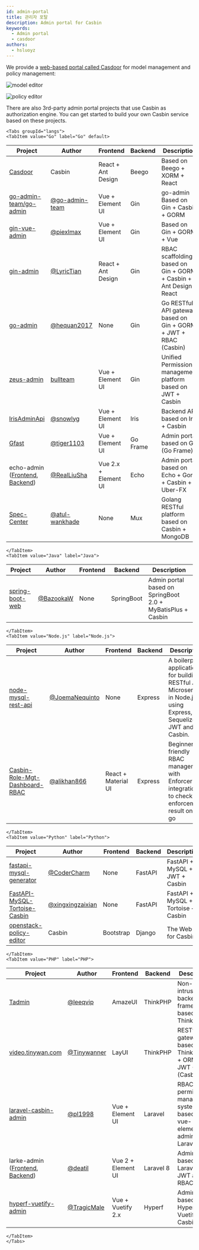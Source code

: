 ```yaml
---
id: admin-portal
title: 관리자 포탈
description: Admin portal for Casbin
keywords:
  - Admin portal
  - casdoor
authors:
  - hsluoyz
---
```




We provide a [web-based portal called Casdoor](https://casdoor.org) for model management and policy management:

![model editor](https://hsluoyz.github.io/casbin/ui_model_editor.png)

![policy editor](https://hsluoyz.github.io/casbin/ui_policy_editor.png)

There are also 3rd-party admin portal projects that use Casbin as authorization engine. You can get started to build your own Casbin service based on these projects.

```mdx-code-block
<Tabs groupId="langs">
<TabItem value="Go" label="Go" default>
```

| Project                                                                                                                   | Author                                             | Frontend             | Backend  | Description                                                      |
| ------------------------------------------------------------------------------------------------------------------------- | -------------------------------------------------- | -------------------- | -------- | ---------------------------------------------------------------- |
| [Casdoor](https://casdoor.org)                                                                                            | Casbin                                             | React + Ant Design   | Beego    | Based on Beego + XORM + React                                    |
| [go-admin-team/go-admin](https://github.com/go-admin-team/go-admin)                                                       | [@go-admin-team](https://github.com/go-admi-team)  | Vue + Element UI     | Gin      | go-admin Based on Gin + Casbin + GORM                            |
| [gin-vue-admin](https://github.com/piexlmax/gin-vue-admin)                                                                | [@piexlmax](https://github.com/piexlmax)           | Vue + Element UI     | Gin      | Based on Gin + GORM + Vue                                        |
| [gin-admin](https://github.com/LyricTian/gin-admin)                                                                       | [@LyricTian](https://github.com/LyricTian)         | React + Ant Design   | Gin      | RBAC scaffolding based on Gin + GORM + Casbin + Ant Design React |
| [go-admin](https://github.com/hequan2017/go-admin)                                                                        | [@hequan2017](https://github.com/hequan2017)       | None                 | Gin      | Go RESTful API gateway based on Gin + GORM + JWT + RBAC (Casbin) |
| [zeus-admin](https://github.com/bullteam/zeus-admin)                                                                      | [bullteam](https://github.com/bullteam)            | Vue + Element UI     | Gin      | Unified Permission management platform based on JWT + Casbin     |
| [IrisAdminApi](https://github.com/snowlyg/IrisAdminApi)                                                                   | [@snowlyg](https://github.com/snowlyg)             | Vue + Element UI     | Iris     | Backend API based on Iris + Casbin                               |
| [Gfast](https://github.com/tiger1103/gfast)                                                                               | [@tiger1103](https://github.com/tiger1103)         | Vue + Element UI     | Go Frame | Admin portal based on GF (Go Frame)                              |
| echo-admin ([Frontend](https://github.com/RealLiuSha/echo-admin-ui), [Backend](https://github.com/RealLiuSha/echo-admin)) | [@RealLiuSha](https://github.com/RealLiuSha)       | Vue 2.x + Element UI | Echo     | Admin portal based on Echo + Gorm + Casbin + Uber-FX             |
| [Spec-Center](https://github.com/atul-wankhade/Spec-Center)                                                               | [@atul-wankhade](https://github.com/atul-wankhade) | None                 | Mux      | Golang RESTful platform based on Casbin + MongoDB                |

```mdx-code-block
</TabItem>
<TabItem value="Java" label="Java">
```

| Project                                                        | Author                                   | Frontend | Backend    | Description                                                 |
| -------------------------------------------------------------- | ---------------------------------------- | -------- | ---------- | ----------------------------------------------------------- |
| [spring-boot-web](https://github.com/BazookaW/spring-boot-web) | [@BazookaW](https://github.com/BazookaW) | None     | SpringBoot | Admin portal based on SpringBoot 2.0 + MyBatisPlus + Casbin |

```mdx-code-block
</TabItem>
<TabItem value="Node.js" label="Node.js">
```

| Project                                                                                        | Author                                             | Frontend            | Backend | Description                                                                                                           |
| ---------------------------------------------------------------------------------------------- | -------------------------------------------------- | ------------------- | ------- | --------------------------------------------------------------------------------------------------------------------- |
| [node-mysql-rest-api](https://github.com/JoemaNequinto/node-mysql-rest-api)                    | [@JoemaNequinto](https://github.com/JoemaNequinto) | None                | Express | A boilerplate application for building RESTful APIs Microservice in Node.js using Express, Sequelize, JWT and Casbin. |
| [Casbin-Role-Mgt-Dashboard-RBAC](https://github.com/alikhan866/Casbin-Role-Mgt-Dashboard-RBAC) | [@alikhan866](https://github.com/alikhan866)       | React + Material UI | Express | Beginner friendly RBAC management with Enforcer integration to check enforcement result on the go                     |

```mdx-code-block
</TabItem>
<TabItem value="Python" label="Python">
```

| Project                                                                                           | Author                                                 | Frontend  | Backend | Description                         |
| ------------------------------------------------------------------------------------------------- | ------------------------------------------------------ | --------- | ------- | ----------------------------------- |
| [fastapi-mysql-generator](https://github.com/CoderCharm/fastapi-mysql-generator)                  | [@CoderCharm](https://github.com/CoderCharm)           | None      | FastAPI | FastAPI + MySQL + JWT + Casbin      |
| [FastAPI-MySQL-Tortoise-Casbin](https://github.com/xingxingzaixian/FastAPI-MySQL-Tortoise-Casbin) | [@xingxingzaixian](https://github.com/xingxingzaixian) | None      | FastAPI | FastAPI + MySQL + Tortoise + Casbin |
| [openstack-policy-editor](https://github.com/casbin/openstack-policy-editor)                      | Casbin                                                 | Bootstrap | Django  | The Web UI for Casbin               |

```mdx-code-block
</TabItem>
<TabItem value="PHP" label="PHP">
```

| Project                                                                                                                    | Author                                       | Frontend           | Backend   | Description                                                              |
| -------------------------------------------------------------------------------------------------------------------------- | -------------------------------------------- | ------------------ | --------- | ------------------------------------------------------------------------ |
| [Tadmin](https://github.com/leeqvip/tadmin)                                                                                | [@leeqvip](https://github.com/leeqvip)       | AmazeUI            | ThinkPHP  | Non-intrusive backend framework based on ThinkPHP                        |
| [video.tinywan.com](https://github.com/Tinywan/video.tinywan.com)                                                          | [@Tinywanner](https://github.com/Tinywan)    | LayUI              | ThinkPHP  | RESTful API gateway based on ThinkPHP5 + ORM + JWT + RBAC (Casbin)       |
| [laravel-casbin-admin](https://github.com/pl1998/laravel-casbin-admin)                                                     | [@pl1998](https://github.com/pl1998)         | Vue + Element UI   | Laravel   | RBAC permission management system based on vue-element-admin and Laravel |
| larke-admin ([Frontend](https://github.com/deatil/larke-admin-frontend), [Backend](https://github.com/deatil/larke-admin)) | [@deatil](https://github.com/deatil)         | Vue 2 + Element UI | Laravel 8 | Admin portal based on Laravel 8, JWT and RBAC                            |
| [hyperf-vuetify-admin](https://github.com/TragicMale/hyperf-vuetify-admin)                                                 | [@TragicMale](https://github.com/TragicMale) | Vue + Vuetify 2.x  | Hyperf    | Admin portal based on Hyperf, Vuetify and Casbin                         |

```mdx-code-block
</TabItem>
</Tabs>
```
